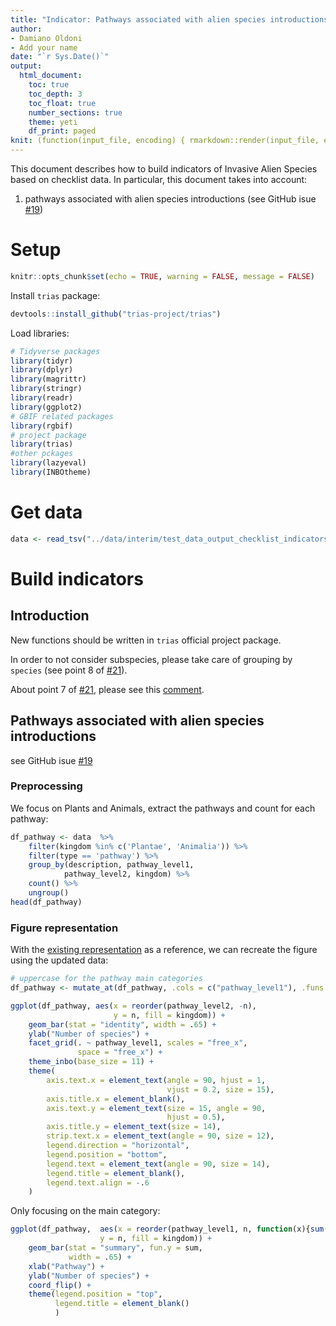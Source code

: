 ```yaml
---
title: "Indicator: Pathways associated with alien species introductions"
author:
- Damiano Oldoni
- Add your name
date: "`r Sys.Date()`"
output:
  html_document:
    toc: true
    toc_depth: 3
    toc_float: true
    number_sections: true
    theme: yeti
    df_print: paged
knit: (function(input_file, encoding) { rmarkdown::render(input_file, encoding = encoding, output_file = paste0("../docs/",sub(".Rmd", ".html", basename(input_file))))})
---
```


This document describes how to build indicators of Invasive Alien Species based on checklist data. In particular, this document takes into account:

1. pathways associated with alien species introductions (see GitHub isue [#19](https://github.com/trias-project/pipeline/issues/19))

# Setup

```r
knitr::opts_chunk$set(echo = TRUE, warning = FALSE, message = FALSE)
```

Install `trias` package:

```r
devtools::install_github("trias-project/trias")
```

Load libraries:

```r
# Tidyverse packages
library(tidyr)
library(dplyr)
library(magrittr)
library(stringr)
library(readr)
library(ggplot2)
# GBIF related packages
library(rgbif)
# project package
library(trias)
#other pckages
library(lazyeval)
library(INBOtheme)
```

# Get data

```r
data <- read_tsv("../data/interim/test_data_output_checklist_indicators.tsv")

```

# Build indicators

## Introduction

New functions should be written in `trias` official project package.

In order to not consider subspecies, please take care of grouping by `species` (see point 8 of [#21](https://github.com/trias-project/pipeline/issues/21)).

About point 7 of [#21](https://github.com/trias-project/pipeline/issues/21), please see this [comment](https://github.com/trias-project/pipeline/issues/21#issuecomment-381164874).

## Pathways associated with alien species introductions

see GitHub isue [#19](https://github.com/trias-project/pipeline/issues/19)

### Preprocessing

We focus on Plants and Animals, extract the pathways and count for each pathway:

```r
df_pathway <- data  %>%
    filter(kingdom %in% c('Plantae', 'Animalia')) %>%
    filter(type == 'pathway') %>%
    group_by(description, pathway_level1, 
            pathway_level2, kingdom) %>%
    count() %>%
    ungroup()
head(df_pathway)
```

### Figure representation

With the [existing representation](https://github.com/inbo/natuurindicatoren/blob/master/src/bedreiging-door-nieuwe-uitheemse-diersoorten.Rmd) as a reference, we can recreate the figure using the updated data:

```r
# uppercase for the pathway main categories
df_pathway <- mutate_at(df_pathway, .cols = c("pathway_level1"), .funs = toupper)

ggplot(df_pathway, aes(x = reorder(pathway_level2, -n), 
                       y = n, fill = kingdom)) +
    geom_bar(stat = "identity", width = .65) +
    ylab("Number of species") +
    facet_grid(. ~ pathway_level1, scales = "free_x",
               space = "free_x") +
    theme_inbo(base_size = 11) +
    theme(
        axis.text.x = element_text(angle = 90, hjust = 1,
                                   vjust = 0.2, size = 15),
        axis.title.x = element_blank(),
        axis.text.y = element_text(size = 15, angle = 90,
                                   hjust = 0.5),
        axis.title.y = element_text(size = 14),
        strip.text.x = element_text(angle = 90, size = 12),
        legend.direction = "horizontal",
        legend.position = "bottom",
        legend.text = element_text(angle = 90, size = 14),
        legend.title = element_blank(),
        legend.text.align = -.6
    )
```

Only focusing on the main category:

```r
ggplot(df_pathway,  aes(x = reorder(pathway_level1, n, function(x){sum(x)}),
                    y = n, fill = kingdom)) +
    geom_bar(stat = "summary", fun.y = sum,
             width = .65) + 
    xlab("Pathway") +
    ylab("Number of species") + 
    coord_flip() +
    theme(legend.position = "top",
          legend.title = element_blank()
          )
```


